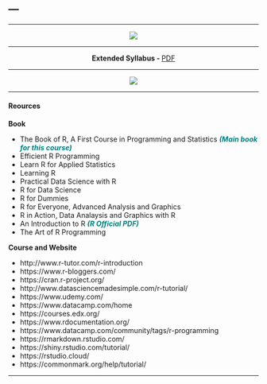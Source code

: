 ---
---

***

<center>

![](Software_Tools_for_Earth_and_Environmental_Science_Syllabus.png)

</center>

***

<center>

**Extended Syllabus - ** [PDF](https://web.itu.edu.tr/~tokerem/Software_Tools_Syllabus.pdf)

</center>

***

<center>

![](Presentation/week-book.png)

</center>

***

#### **Reources**

**Book**

- The Book of R, A First Course in Programming and Statistics <span style="color:Teal">***(Main book for this course)***</span>
- Efficient R Programming
- Learn R for Applied Statistics
- Learning R
- Practical Data Science with R
- R for Data Science
- R for Dummies
- R for Everyone, Advanced Analysis and Graphics
- R in Action, Data Analaysis and Graphics with R
- An Introduction to R <span style="color:Teal">***(R Official PDF)***</span>
- The Art of R Programming

**Course and Website**

- http://www.r-tutor.com/r-introduction
- https://www.r-bloggers.com/
- https://cran.r-project.org/
- http://www.datasciencemadesimple.com/r-tutorial/
- https://www.udemy.com/
- https://www.datacamp.com/home
- https://courses.edx.org/
- https://www.rdocumentation.org/
- https://www.datacamp.com/community/tags/r-programming
- https://rmarkdown.rstudio.com/
- https://shiny.rstudio.com/tutorial/
- https://rstudio.cloud/
- https://commonmark.org/help/tutorial/

***

